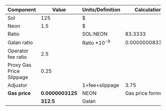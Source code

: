 | Component                | Value            | Units/Definition        | Calculation       |
| ------------------------ | ---------------- | ----------------------- | ----------------- |
| Sol                      | 125              | $                       |                   |
| Neon                     | 1.5              | $                       |                   |
| Ratio                    |                  | SOL:NEON                | 83.3333           |
| Galan ratio              |                  | Ratio \*10<sup>-9</sup> | 0.0000000833333   |
| Operator fee ratio       | 2.5              |                         |                   |
| Proxy Gas Price Slippage | 0.25             |                         |                   |
| Adjustor                 |                  | 1+fee+slippage          | 3.75              |
| **Gas price**            | **0.0000003125** | NEON                    | Gas price formula |
|                          | **312.5**        | Galan                   |
